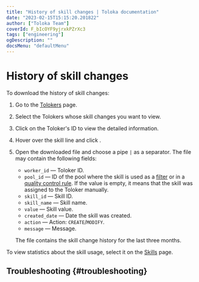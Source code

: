 ```yaml
---
title: "History of skill changes | Toloka documentation"
date: "2023-02-15T15:15:20.201822"
author: ["Toloka Team"]
coverId: F_bIcOYF9yjrxkPZrXc3
tags: ["engineering"]
ogDescription: ""
docsMenu: "defaultMenu"
---
```



# History of skill changes

To download the history of skill changes:

1. Go to the [Tolokers](https://platform.toloka.ai/requester/workers) page.

1. Select the Tolokers whose skill changes you want to view.

   <SelectTolokers/>

1. Click on the Toloker's ID to view the detailed information.

1. Hover over the skill line and click <img src="https://tlk-infra-front.azureedge.net/portal-static/uploaded/images/1675425167823/1675425167823_original_svg.svg" alt="" />.

1. Open the downloaded file and choose a pipe `|` as a separator. The file may contain the following fields:

    - `worker_id` — Toloker ID.
    - `pool_id` — ID of the pool where the skill is used as a [filter](/docs/glossary#filters) or in a [quality control rule](/docs/glossary#quality-control). If the value is empty, it means that the skill was assigned to the Toloker manually.
    - `skill_id` — Skill ID.
    - `skill_name` — Skill name.
    - `value` — Skill value.
    - `created_date` — Date the skill was created.
    - `action` — Action: `CREATE`/`MODIFY`.
    - `message` — Message.

    The file contains the skill change history for the last three months.

To view statistics about the skill usage, select it on the [Skills](https://platform.toloka.ai/requester/quality) page.

## Troubleshooting {#troubleshooting}

<FaqSkillForEveryPool/>

<FaqSkillForDifferentProjects/>

<TroubleshootingTraining/>

<ContactGuideSupport/>
